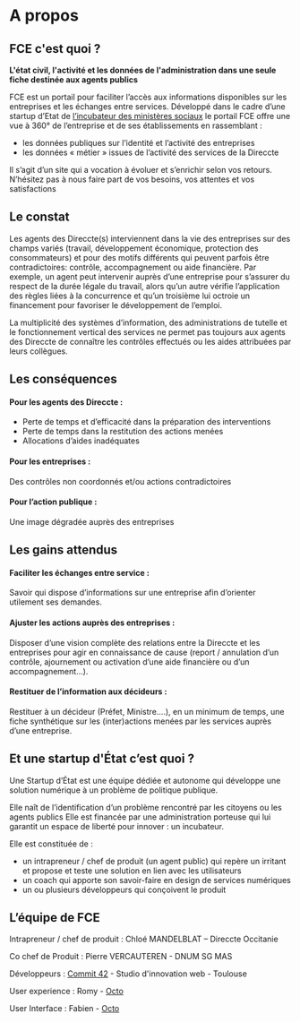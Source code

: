 # A propos

## FCE c'est quoi ?

<div className="content">

**L'état civil, l'activité et les données de l'administration dans une seule fiche destinée aux agents publics**

FCE est un portail pour faciliter l’accès aux informations disponibles sur les entreprises et les échanges entre services.
Développé dans le cadre d’une startup d’Etat de [l’incubateur des ministères sociaux](https://incubateur.social.gouv.fr/startups/fce) le portail FCE offre une vue à 360° de l’entreprise et de ses établissements en rassemblant :

- les données publiques sur l’identité et l’activité des entreprises
- les données « métier » issues de l’activité des services de la Direccte

Il s’agit d’un site qui a vocation à évoluer et s’enrichir selon vos retours.
N’hésitez pas à nous faire part de vos besoins, vos attentes et vos satisfactions

## Le constat 

Les agents des Direccte(s) interviennent dans la vie des entreprises sur des champs variés (travail, développement économique, protection des consommateurs) et pour des motifs différents qui peuvent parfois être contradictoires: contrôle, accompagnement ou aide financière. Par exemple, un agent peut intervenir auprès d’une entreprise pour s’assurer du respect de la durée légale du travail, alors qu’un autre vérifie l’application des règles liées à la concurrence et qu’un troisième lui octroie un financement pour favoriser le développement de l’emploi.

La multiplicité des systèmes d’information, des administrations de tutelle et le fonctionnement vertical des services ne permet pas toujours aux agents des Direccte de connaître les contrôles effectués ou les aides attribuées par leurs collègues.

## Les conséquences

####  Pour les agents des Direccte :

- Perte de temps et d’efficacité dans la préparation des interventions
- Perte de temps dans la restitution des actions menées
- Allocations d’aides inadéquates

####  Pour les entreprises :

Des  contrôles non coordonnés et/ou actions contradictoires

####  Pour l’action publique :

Une image dégradée auprès des entreprises

## Les gains attendus

#### Faciliter les échanges entre service :

Savoir qui dispose d’informations sur une entreprise afin d’orienter utilement ses demandes.

#### Ajuster  les actions auprès des entreprises :

Disposer d’une vision complète des relations entre la Direccte et les entreprises pour agir en connaissance de cause (report / annulation d’un contrôle, ajournement ou activation d’une aide financière ou d’un accompagnement...).

#### Restituer de l’information aux décideurs :

Restituer à un décideur (Préfet, Ministre….), en un minimum de temps, une fiche synthétique sur les (inter)actions menées par les services auprès d’une entreprise.

## Et une startup d'État c’est quoi ?

Une Startup d’État est une équipe dédiée et autonome qui développe une solution numérique à un problème de politique publique.

Elle naît de l’identification d’un problème rencontré par les citoyens ou les agents publics
Elle est financée par une administration porteuse qui lui garantit un espace de liberté pour innover : un incubateur.

Elle est constituée de :
- un intrapreneur / chef de produit (un agent public) qui repère un irritant et propose et teste une solution en lien avec les utilisateurs
- un coach qui apporte son savoir-faire en design de services numériques
- un ou plusieurs  développeurs qui conçoivent le produit

## L’équipe de FCE

Intrapreneur / chef de produit : Chloé MANDELBLAT – Direccte Occitanie

Co chef de Produit : Pierre VERCAUTEREN - DNUM SG MAS

Développeurs : [Commit 42](https://www.commit42.com/) - Studio d'innovation web - Toulouse

User experience : Romy - [Octo](https://www.octo.com/)

User Interface : Fabien - [Octo](https://www.octo.com/)

</div>
